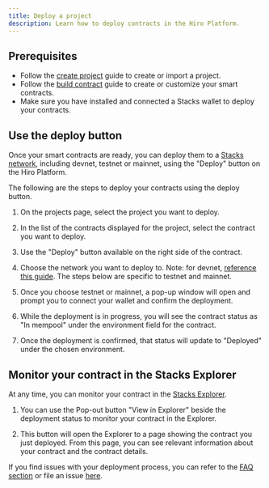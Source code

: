```yaml
---
title: Deploy a project
description: Learn how to deploy contracts in the Hiro Platform.
---
```



## Prerequisites

- Follow the [create project](create-project) guide to create or import a project.
- Follow the [build contract](build-contracts) guide to create or customize your smart contracts.
- Make sure you have installed and connected a Stacks wallet to deploy your contracts.

## Use the deploy button

Once your smart contracts are ready, you can deploy them to a [Stacks network](/stacks/clarinet#network-types), including devnet, testnet or mainnet, using the "Deploy" button on the Hiro Platform.

The following are the steps to deploy your contracts using the deploy button.

1. On the projects page, select the project you want to deploy.
2. In the list of the contracts displayed for the project, select the contract you want to deploy.
3. Use the "Deploy" button available on the right side of the contract.
4. Choose the network you want to deploy to. Note: for devnet, [reference this guide](/stacks/platform/guides/devnet). The steps below are specific to testnet and mainnet.

   <Wrapper>
     <ImageZoom
       alt="DeployEnvironment"
       src={DeployEnvironment}
       className="!my-0 rounded-xl bg-background"
       priority
     />
   </Wrapper>

5. Once you choose testnet or mainnet, a pop-up window will open and prompt you to connect your wallet and confirm the deployment.

   <Wrapper>
     <ImageZoom
       alt="ConnectWallet"
       src={ConnectWallet}
       className="!my-0 rounded-xl bg-background"
       priority
     />
   </Wrapper>

6. While the deployment is in progress, you will see the contract status as "In mempool" under the environment field for the contract.

7. Once the deployment is confirmed, that status will update to "Deployed" under the chosen environment.

   <Wrapper>
     <ImageZoom
       alt="MainnetDeployment"
       src={MainnetDeployment}
       className="!my-0 rounded-xl bg-background"
       priority
     />
   </Wrapper>

## Monitor your contract in the Stacks Explorer

At any time, you can monitor your contract in the [Stacks Explorer](https://explorer.hiro.so/?chain=mainnet).

1. You can use the Pop-out button "View in Explorer" beside the deployment status to monitor your contract in the Explorer.

   <Wrapper>
     <ImageZoom
       alt="ExplorerView"
       src={ExplorerView}
       className="!my-0 rounded-xl bg-background"
       priority
     />
   </Wrapper>

2. This button will open the Explorer to a page showing the contract you just deployed. From this page, you can see relevant information about your contract and the contract details.

   <Wrapper>
     <ImageZoom
       alt="ContractExplorer"
       src={ContractExplorer}
       className="!my-0 rounded-xl bg-background"
       priority
     />
   </Wrapper>

If you find issues with your deployment process, you can refer to the [FAQ section](/stacks/platform/faqs) or file an issue [here](https://hiro-pbc.canny.io/hiro-platform).
